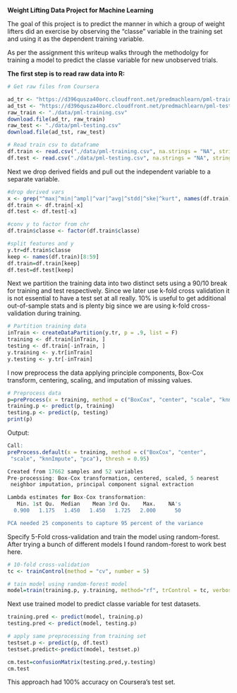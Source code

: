 
**Weight Lifting Data Project for Machine Learning**

The goal of this project is to predict the manner in which a group of weight lifters did an exercise by observing the "classe" variable in the training set and using it as the dependent training variable.

As per the assignment this writeup walks through the methodolgy for training a model to predict the classe variable for new unobserved trials.

**The first step is to read raw data into R:**


```r
# Get raw files from Coursera

ad_tr <- "https://d396qusza40orc.cloudfront.net/predmachlearn/pml-training.csv"
ad_tst <- "https://d396qusza40orc.cloudfront.net/predmachlearn/pml-testing.csv"
raw_train <- "./data/pml-training.csv"
download.file(ad_tr, raw_train)
raw_test <- "./data/pml-testing.csv"
download.file(ad_tst, raw_test)

# Read train csv to dataframe
df.train <- read.csv("./data/pml-training.csv", na.strings = "NA", stringsAsFactors = F)
df.test <- read.csv("./data/pml-testing.csv", na.strings = "NA", stringsAsFactors = F)

```

Next we drop derived fields and pull out the independent variable to a separate variable.

```r

#drop derived vars
x <- grep("^max|^min|^ampl|^var|^avg|^stdd|^ske|^kurt", names(df.train))
df.train <- df.train[-x]
df.test <- df.test[-x]

#conv y to factor from chr
df.train$classe <- factor(df.train$classe)

#split features and y
y.tr=df.train$classe
keep <- names(df.train)[8:59]
df.train=df.train[keep]
df.test=df.test[keep]
```

Next we partition the training data into two distinct sets using a 90/10 break for training and test respectively.  Since we later use k-fold cross validation it is not essential to have a test set at all really.  10% is useful to get additional out-of-sample stats and is plenty big since we are using k-fold cross-validation during training.

```r
# Partition training data
inTrain <- createDataPartition(y.tr, p = .9, list = F)
training <- df.train[inTrain, ]
testing <- df.train[-inTrain, ]
y.training <- y.tr[inTrain]
y.testing <- y.tr[-inTrain]
```

I now preprocess the data applying principle components, Box-Cox transform, centering, scaling, and imputation of missing values.

```r
# Preprocess data
p=preProcess(x = training, method = c("BoxCox", "center", "scale", "knnImpute", "pca"), thresh = 0.95)
training.p <- predict(p, training)
testing.p <- predict(p, testing)
print(p)
```

Output:
```r
Call:
preProcess.default(x = training, method = c("BoxCox", "center",
 "scale", "knnImpute", "pca"), thresh = 0.95)

Created from 17662 samples and 52 variables
Pre-processing: Box-Cox transformation, centered, scaled, 5 nearest
 neighbor imputation, principal component signal extraction 

Lambda estimates for Box-Cox transformation:
   Min. 1st Qu.  Median    Mean 3rd Qu.    Max.    NA's 
  0.900   1.175   1.450   1.450   1.725   2.000      50 

PCA needed 25 components to capture 95 percent of the variance

```

Specify 5-Fold cross-validation and train the model using random-forest.  After trying a bunch of different models I found random-forest to work best here.

```r
# 10-fold cross-validation
tc <- trainControl(method = "cv", number = 5)

# tain model using random-forest model
model=train(training.p, y.training, method="rf", trControl = tc, verbose=F)

```

Next use trained model to predict classe variable for test datasets.

```r
training.pred <- predict(model, training.p)
testing.pred <- predict(model, testing.p)

# apply same preprocessing from training set
testset.p <- predict(p, df.test)
testset.predict<-predict(model, testset.p)

cm.test=confusionMatrix(testing.pred,y.testing)
cm.test
```

This approach had 100% accuracy on Coursera's test set.